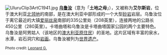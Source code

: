 [[File:UluruClip3ArtC1941.jpg|center]]
'''[[烏魯汝－卡塔楚塔國家公園|乌鲁汝]]'''（意为「'''土地之母'''」），又被称为'''艾尔斯岩'''，位于澳大利亚[[北领地|北领地]]的南部，是在澳大利亚中部形成的一个大型[[砂岩|砂岩]]岩层。乌鲁汝位于离它最近的大镇[[爱丽丝泉|爱丽丝泉]]南部的335公里处（208英里），连接两地的公路长450公里（280英里）。卡塔曲塔和乌鲁汝是卡塔曲塔国家公园的两个主要特色。乌鲁汝是阿男姑人（该地区的[[澳大利亚原住民|澳大利亚原住民]]）的圣地。这片区域有丰富的泉水，水潭，岩石洞穴和[[岩画|岩画]]。乌鲁汝被列为[[世界遗产|世界遗产]]。

<small>Photo credit: [[:commons:User:Leonard_G.|Leonard G.]]</small><br>
